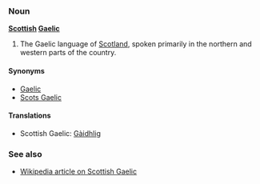 ===Noun===
'''[[Scottish]] [[Gaelic]]'''

# The Gaelic language of [[Scotland]], spoken primarily in the northern and western parts of the country.

====Synonyms====
*[[Gaelic]]
*[[Scots Gaelic]]

====Translations====
*Scottish Gaelic: [[Gàidhlig]]

===See also===
*[[w:Scottish Gaelic language|Wikipedia article on Scottish Gaelic]]